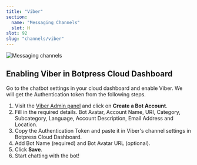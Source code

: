```yaml
---
title: "Viber"
section:
  name: "Messaging Channels"
  slot: H
slot: 92
slug: "channels/viber"
---
```


![Messaging channels](/docs/content/viber-banner.png)

## Enabling Viber in Botpress Cloud Dashboard

Go to the chatbot settings in your cloud dashboard and enable Viber. We will get the Authentication token from the following steps.

1. Visit the [Viber Admin panel](https://partners.viber.com/login/) and click on **Create a Bot Account**.
2. Fill in the required details. Bot Avatar, Account Name, URI, Category, Subcategory, Language, Account Description, Email Address and Location.
3. Copy the Authentication Token and paste it in Viber's channel settings in Botpress Cloud Dashboard.
4. Add Bot Name (required) and Bot Avatar URL (optional).
5. Click **Save**.
6. Start chatting with the bot!
